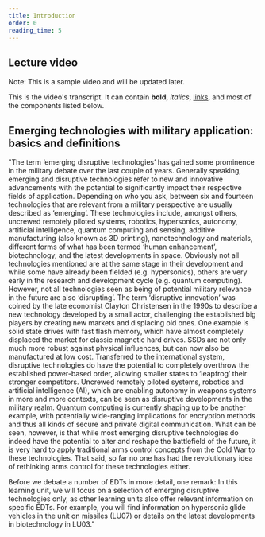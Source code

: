 ```yaml
---
title: Introduction
order: 0
reading_time: 5
---
```


## Lecture video
Note: This is a sample video and will be updated later.
<LectureVideo lu="15" vl="vl1" provider="">

This is the video's transcript. It can contain **bold**, _italics_, [links](#1), and most of the components listed below.

</LectureVideo>

## Emerging technologies with military application: basics and definitions

"The term ‘emerging disruptive technologies’ has gained some prominence in the military debate over the last couple of years. Generally speaking, emerging and disruptive technologies refer to new and innovative advancements with the potential to significantly impact their respective fields of application. Depending on who you ask, between six and fourteen technologies that are relevant from a military perspective are usually described as ‘emerging’. These technologies include, amongst others, uncrewed remotely piloted systems, robotics, hypersonics, autonomy, artificial intelligence, quantum computing and sensing, additive manufacturing (also known as 3D printing), nanotechnology and materials, different forms of what has been termed ‘human enhancement’, biotechnology, and the latest developments in space. Obviously not all technologies mentioned are at the same stage in their development and while some have already been fielded (e.g. hypersonics), others are very early in the research and development cycle (e.g. quantum computing).
However, not all technologies seen as being of potential military relevance in the future are also ‘disrupting’. The term ‘disruptive innovation’ was coined by the late economist Clayton Christensen in the 1990s to describe a new technology developed by a small actor, challenging the established big players by creating new markets and displacing old ones. One example is solid state drives with fast flash memory, which have almost completely displaced the market for classic magnetic hard drives. SSDs are not only much more robust against physical influences, but can now also be manufactured at low cost.
Transferred to the international system, disruptive technologies do have the potential to completely overthrow the established power-based order, allowing smaller states to ‘leapfrog’ their stronger competitors.
Uncrewed remotely piloted systems, robotics and artificial intelligence (AI), which are enabling autonomy in weapons systems in more and more contexts, can be seen as disruptive developments in the military realm. Quantum computing is currently shaping up to be another example, with potentially wide-ranging implications for encryption methods and thus all kinds of secure and private digital communication.
What can be seen, however, is that while most emerging disruptive technologies do indeed have the potential to alter and reshape the battlefield of the future, it is very hard to apply traditional arms control concepts from the Cold War to these technologies. That said, so far no one has had the revolutionary idea of rethinking arms control for these technologies either.

Before we debate a number of EDTs in more detail, one remark: In this learning unit, we will focus on a selection of emerging disruptive technologies only, as other learning units also offer relevant information on specific EDTs. For example, you will find information on hypersonic glide vehicles in the unit on missiles (LU07) or details on the latest developments in biotechnology in LU03."

